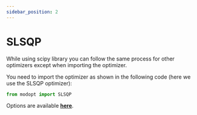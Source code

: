 ```yaml
---
sidebar_position: 2
---
```


# SLSQP

While using scipy library you can follow the same process for other optimizers
except when importing the optimizer.

You need to import the optimizer as shown in the following code 
(here we use the SLSQP optimizer):

```py
from modopt import SLSQP
```

Options are available
**[here](https://docs.scipy.org/doc/scipy/reference/optimize.minimize-slsqp.html#optimize-minimize-slsqp)**.